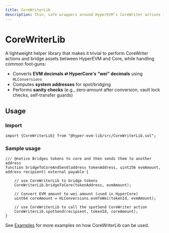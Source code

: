 ```yaml
---
title: CoreWriterLib
description: Thin, safe wrappers around HyperEVM’s CoreWriter actions + bridging/staking/trading helpers.
---
```



# CoreWriterLib

A lightweight helper library that makes it trivial to perform CoreWriter actions and bridge assets between HyperEVM and Core, while handling common foot‑guns:

- Converts **EVM decimals ⇄ HyperCore's “wei” decimals** using `HLConversions`
- Computes **system addresses** for spot/bridging
- Performs **sanity checks** (e.g., zero‑amount after conversion, vault lock checks, self‑transfer guards)


## Usage

### Import
```solidity
import {CoreWriterLib} from "@hyper-evm-lib/src/CoreWriterLib.sol";
```
### Sample usage
```solidity
/// @notice Bridges tokens to core and then sends them to another address
function bridgeToCoreAndSend(address tokenAddress, uint256 evmAmount, address recipient) external payable {

    // use CoreWriterLib to bridge tokens
    CoreWriterLib.bridgeToCore(tokenAddress, evmAmount);

    // Convert EVM amount to wei amount (used in HyperCore)
    uint64 coreAmount = HLConversions.evmToWei(tokenId, evmAmount);

    // use CoreWriterLib to call the spotSend CoreWriter action
    CoreWriterLib.spotSend(recipient, tokenId, coreAmount);
}
```

See [Examples](/example) for more examples on how CoreWriterLib can be used.